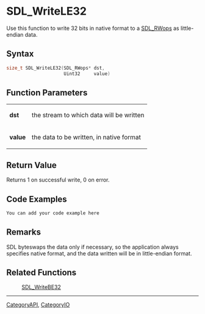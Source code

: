 
= SDL_WriteLE32 =
Use this function to write 32 bits in native format to a [[SDL_RWops]] as little-endian data.


== Syntax ==
<syntaxhighlight lang='c++'>
size_t SDL_WriteLE32(SDL_RWops* dst,
                     Uint32     value)
</syntaxhighlight>

== Function Parameters ==
{|
|'''dst'''
|the stream to which data will be written
|-
|'''value'''
|the data to be written, in native format
|}

== Return Value ==
Returns 1 on successful write, 0 on error.

== Code Examples ==
<syntaxhighlight lang='c++'>
You can add your code example here
</syntaxhighlight>

== Remarks ==
SDL byteswaps the data only if necessary, so the application always specifies native format, and the data written will be in little-endian format.

== Related Functions ==
:[[SDL_WriteBE32]]

----
[[CategoryAPI]], [[CategoryIO]]
